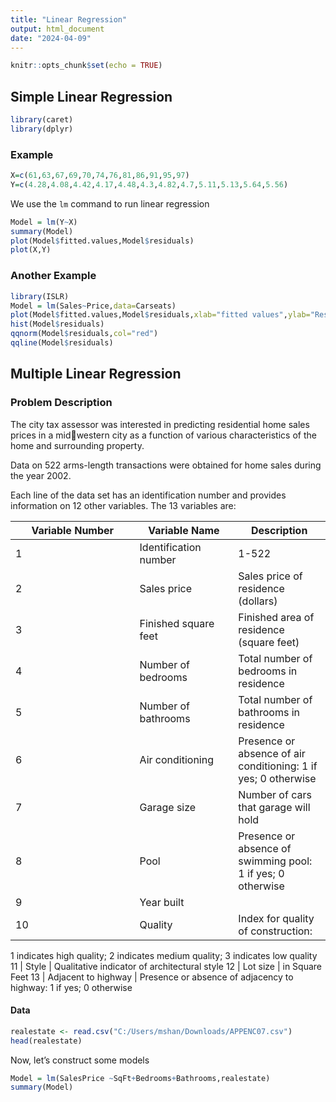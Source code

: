 ```yaml
---
title: "Linear Regression"
output: html_document
date: "2024-04-09"
---
```


```r
knitr::opts_chunk$set(echo = TRUE)
```

## Simple Linear Regression

```r
library(caret)
library(dplyr)
```

### Example
```r
X=c(61,63,67,69,70,74,76,81,86,91,95,97)
Y=c(4.28,4.08,4.42,4.17,4.48,4.3,4.82,4.7,5.11,5.13,5.64,5.56)
```

We use the `lm` command to run linear regression
```r
Model = lm(Y~X)
summary(Model)
plot(Model$fitted.values,Model$residuals)
plot(X,Y)
```
### Another Example
```r
library(ISLR)
Model = lm(Sales~Price,data=Carseats)
plot(Model$fitted.values,Model$residuals,xlab="fitted values",ylab="Residuals")
hist(Model$residuals)
qqnorm(Model$residuals,col="red")
qqline(Model$residuals)
```

## Multiple Linear Regression

### Problem Description
The city tax assessor was interested in predicting residential home sales prices in a midwestern city as a function of various characteristics of the home and surrounding property. 

Data on 522 arms-length transactions were obtained for home sales during the year 2002. 

Each line of the data set has an identification number and provides information on 12 other 
variables. The 13 variables are: 


Variable Number | Variable Name | Description
----------------| ------------- | ------------
1 | Identification number | 1-522
2 | Sales price | Sales price of residence (dollars) 
3 | Finished square feet | Finished area of residence (square feet) 
4 | Number of bedrooms | Total number of bedrooms in residence
5 | Number of bathrooms | Total number of bathrooms in residence
6 | Air conditioning | Presence or absence of air conditioning: 1 if yes; 0 otherwise 
7 | Garage size | Number of cars that garage will hold
8 | Pool | Presence or absence of swimming pool: 1 if yes; 0 otherwise 
9 | Year built 
10 | Quality | Index for quality of construction: 
1 indicates high quality; 
2 indicates medium quality; 
3 indicates low quality 
11 | Style | Qualitative indicator of architectural style
12 | Lot size | in Square Feet
13 | Adjacent to highway | Presence or absence of adjacency to highway: 1 if yes; 0 otherwise

#### Data
```r
realestate <- read.csv("C:/Users/mshan/Downloads/APPENC07.csv")
head(realestate)
```
Now, let's construct some models
```r
Model = lm(SalesPrice ~SqFt+Bedrooms+Bathrooms,realestate)
summary(Model)

```

